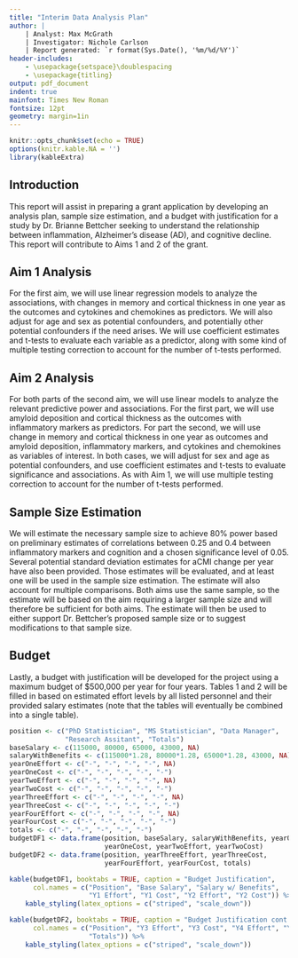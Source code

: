 ```yaml
---
title: "Interim Data Analysis Plan"
author: |
    | Analyst: Max McGrath
    | Investigator: Nichole Carlson
    | Report generated: `r format(Sys.Date(), '%m/%d/%Y')`
header-includes:
    - \usepackage{setspace}\doublespacing
    - \usepackage{titling}
output: pdf_document
indent: true
mainfont: Times New Roman
fontsize: 12pt
geometry: margin=1in
---
```


```r
knitr::opts_chunk$set(echo = TRUE)
options(knitr.kable.NA = '')
library(kableExtra)
```

\newpage

## Introduction

This report will assist in preparing a grant application by developing
an analysis plan, sample size estimation, and a budget with justification 
for a study
by Dr. Brianne Bettcher seeking to understand the relationship between 
inflammation, Alzheimer's disease (AD), and cognitive decline. This report
will contribute to Aims 1 and 2 of the grant.

## Aim 1 Analysis

For the first aim, we will use linear regression models to analyze the associations, 
with changes in memory and cortical thickness in one year as the 
outcomes and cytokines and chemokines as predictors. We will also
adjust for age and sex as potential confounders, and potentially other potential
confounders if the need arises. We will use coefficient estimates and t-tests to
evaluate each variable as a predictor, along with some kind of multiple testing
correction to account for the number of t-tests performed.

## Aim 2 Analysis

For both parts of the second aim, we will use linear models to 
analyze the relevant predictive power and associations. For the first part, we will
use amyloid deposition and cortical thickness as the outcomes with inflammatory
markers as predictors. For part the second, we will use change in memory and cortical
thickness in one year as outcomes and amyloid deposition, inflammatory markers,
and cytokines and chemokines as variables of interest. In both cases, we will
adjust for sex and age as potential confounders, and use coefficient estimates
and t-tests to evaluate significance and associations. As with Aim 1, we will
use multiple testing correction to account for the number of t-tests performed. 

## Sample Size Estimation

We will estimate the necessary sample size to achieve 80% power based on 
preliminary estimates of correlations between 0.25 and 0.4 between
inflammatory markers and cognition and a chosen significance level of 0.05. 
Several potential standard deviation estimates for aCMI change per year have
also been provided. Those estimates will be evaluated, and at least one will
be used in the sample size estimation. The estimate will also account for
multiple comparisons. Both aims use the same sample, so the estimate will be
based on the aim requiring a larger sample size and will therefore be sufficient
for both aims. The estimate will then be used to either support Dr. Bettcher's
proposed sample size or to 
suggest modifications to that sample size.

## Budget

Lastly, a budget with justification will be developed for the project using a 
maximum budget of $500,000 per year for four years. Tables 1 and 2 will be 
filled in
based on estimated effort levels by all listed personnel and their provided
salary estimates (note that the tables will eventually be combined into a single
table).

\newpage

```r
position <- c("PhD Statistician", "MS Statistician", "Data Manager",
              "Research Assitant", "Totals")
baseSalary <- c(115000, 80000, 65000, 43000, NA)
salaryWithBenefits <- c(115000*1.28, 80000*1.28, 65000*1.28, 43000, NA)
yearOneEffort <- c("-", "-", "-", "-", NA)
yearOneCost <- c("-", "-", "-", "-", "-")
yearTwoEffort <- c("-", "-", "-", "-", NA)
yearTwoCost <- c("-", "-", "-", "-", "-")
yearThreeEffort <- c("-", "-", "-", "-", NA)
yearThreeCost <- c("-", "-", "-", "-", "-")
yearFourEffort <- c("-", "-", "-", "-", NA)
yearFourCost <- c("-", "-", "-", "-", "-")
totals <- c("-", "-", "-", "-", "-")
budgetDF1 <- data.frame(position, baseSalary, salaryWithBenefits, yearOneEffort,
                        yearOneCost, yearTwoEffort, yearTwoCost)
budgetDF2 <- data.frame(position, yearThreeEffort, yearThreeCost, 
                        yearFourEffort, yearFourCost, totals)
```

```r
kable(budgetDF1, booktabs = TRUE, caption = "Budget Justification",
      col.names = c("Position", "Base Salary", "Salary w/ Benefits", 
                    "Y1 Effort", "Y1 Cost", "Y2 Effort", "Y2 Cost")) %>%
    kable_styling(latex_options = c("striped", "scale_down"))
```
```r
kable(budgetDF2, booktabs = TRUE, caption = "Budget Justification cont'd",
      col.names = c("Position", "Y3 Effort", "Y3 Cost", "Y4 Effort", "Y4 Cost",
                    "Totals")) %>%
    kable_styling(latex_options = c("striped", "scale_down"))
```


